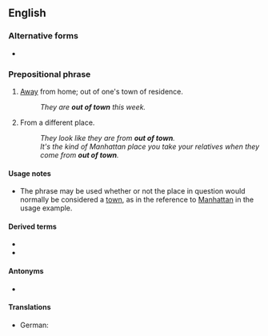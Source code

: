 {{also|out-of-town}}
==English==

===Alternative forms===
* {{l|en|out-of-town}} {{qualifier|especially in attributive use}}

===Prepositional phrase===
{{head|en|prepositional phrase|head=[[out]] [[of]] [[town]]}}

# {{lb|en|of a person}} [[away|Away]] from home; out of one's town of residence.
#: ''They are '''out of town''' this week.''
# {{lb|en|of a person}} From a different place.
#: ''They look like they are from '''out of town'''.''
#: ''It's the kind of Manhattan place you take your relatives when they come from '''out of town'''.''

====Usage notes====
* The phrase {{m|en||out of town}} may be used whether or not the place in question would normally be considered a [[town]], as in the reference to [[Manhattan]] in the usage example.

====Derived terms====
* {{l|en|out-of-towner}}
* {{l|en|get out of town}}

====Antonyms====
* {{l|en|in town}}

====Translations====
{{trans-top|out of one's town of residence}}
* German: {{t+|de|verreist}}
{{trans-mid}}
{{trans-bottom}}